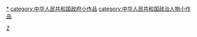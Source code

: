 {{hiddencat}}

[[category:中华人民共和国政府官员|*]]
[[Category:中国各朝代政府官员小作品|Z]]
[[category:中华人民共和国政府小作品|category:中华人民共和国政府小作品]]
[[category:中华人民共和国政治人物小作品|category:中华人民共和国政治人物小作品]]